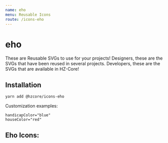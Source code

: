 ```yaml
---
name: eho
menu: Reusable Icons
route: /icons-eho
---
```


# eho

These are Reusable SVGs to use for your projects! 
Designers, these are the SVGs that have been reused in several projects.
Developers, these are the SVGs that are available in HZ-Core!

## Installation

```shell
yarn add @hzcore/icons-eho

```

Customization examples:
```shell
handicapColor="blue" 
houseColor="red"
```

## Eho Icons:



<Playground>  
<Eho handicapColor="blue" houseColor="red" />

</Playground>